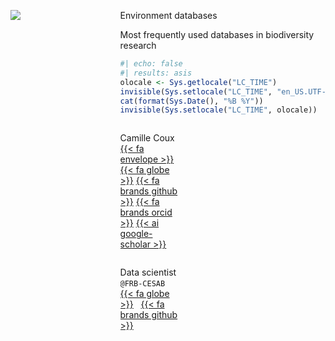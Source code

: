 ::: {.title-slide-container}
::: {.title-slide-content}
:::: {.columns}

<!-- Title slide logo -->
::: {.column .logo width="32%"}
![](images/logo-title-slide.png)
:::

<!-- Title slide content -->
::: {.column .information width="68%"}

::: {.title}
Environment databases
:::

::: {.subtitle}
Most frequently used databases in biodiversity research
:::

::: {.date}
```r
#| echo: false
#| results: asis
olocale <- Sys.getlocale("LC_TIME")
invisible(Sys.setlocale("LC_TIME", "en_US.UTF-8"))
cat(format(Sys.Date(), "%B %Y"))
invisible(Sys.setlocale("LC_TIME", olocale))
```
:::

:::: {.columns .authors}

::: {.column .author width="32%"}
Camille Coux<br/>
[{{< fa envelope >}}](mailto:camille.coux@fondationbiodiversite.fr)
[{{< fa globe >}}](https://www.fondationbiodiversite.fr/en/membre/camille-coux/)
[{{< fa brands github >}}](https://github.com/camillecoux)
[{{< fa brands orcid >}}](https://orcid.org/0000-0002-6346-9194)
[{{< ai google-scholar >}}](https://scholar.google.fr/citations?user=BGywDqsAAAAJ)
:::

<!-- Second author -->
::: {.column .author width="32%"}
:::

<!-- Third author -->
::: {.column .author width="32%"}
<!--
Author name<br/>
[{{< fa paper-plane >}}](mailto:author-email)
[{{< fa globe >}}](author-website)
[{{< fa brands github >}}](author-github)
[{{< fa brands orcid >}}](author-orcid)
-->
:::

<!-- Close {.columns .authors} -->
::::

:::: {.columns .affiliations}

::: {.column .affiliation width="32%"}
Data scientist
<br/>
<code>@FRB-CESAB</code>
&nbsp;
[{{< fa globe >}}](https://www.fondationbiodiversite.fr/en/about-the-foundation/le-cesab/)
&nbsp;
[{{< fa brands github >}}](https://github.com/frbcesab)
:::

<!-- Second affiliation -->
::: {.column .affiliation width="32%"}
<!--
{{< fa house >}} &nbsp;[Affiliation](affiliation-url)
-->
:::

<!-- Third affiliation -->
::: {.column .affiliation width="32%"}
<!--
{{< fa house >}} &nbsp;[Affiliation](affiliation-url)
-->
:::



<!-- Close {.columns .affiliations} -->
::::

<!-- Close {.column .information} -->
:::

<!-- Close {.columns} -->
::::

<!-- Close {.title-slide-content} -->
:::

<!-- Close {.title-slide-container} -->
:::
